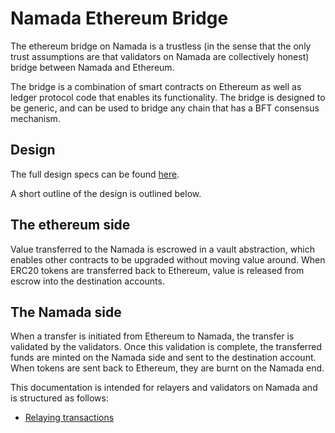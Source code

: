 # Namada Ethereum Bridge 

The ethereum bridge on Namada is a trustless (in the sense that the only trust assumptions are that validators on Namada are collectively honest) bridge between Namada and Ethereum.

The bridge is a combination of smart contracts on Ethereum as well as ledger protocol code that enables its functionality. The bridge is designed to be generic, and can be used to bridge any chain that has a BFT consensus mechanism.


## Design

The full design specs can be found [here](https://specs.namada.net/modules/ethereum-bridge).

A short outline of the design is outlined below.

## The ethereum side

Value transferred to the Namada is escrowed in a vault abstraction, which
enables other contracts to be upgraded without moving value around. When ERC20
tokens are transferred back to Ethereum, value is released from escrow into the
destination accounts.

## The Namada side

When a transfer is initiated from Ethereum to Namada, the transfer is validated by the validators. Once this validation is complete, the transferred funds are minted on the Namada side and sent to the destination account. When tokens are sent back to Ethereum, they are burnt on the Namada end.

This documentation is intended for relayers and validators on Namada and is structured as follows:

- [Relaying transactions](./eth-bridge/relaying.mdx)